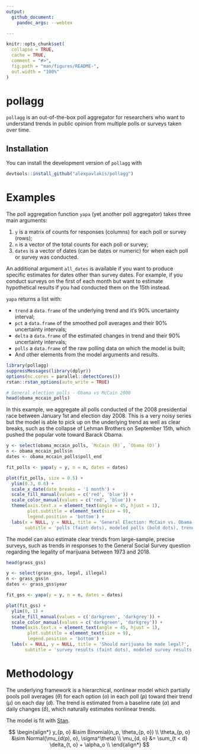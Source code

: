 ```yaml
---
output: 
  github_document:
    pandoc_args: --webtex

---
```


<!-- README.md is generated from README.Rmd. Please edit that file -->

```r
knitr::opts_chunk$set(
  collapse = TRUE,
  cache = TRUE,
  comment = "#>",
  fig.path = "man/figures/README-",
  out.width = "100%"
)
```

# pollagg

<!-- badges: start -->
<!-- badges: end -->

`pollagg` is an out-of-the-box poll aggregator for researchers who want to understand trends in public opinion from multiple polls or surveys taken over time.


## Installation

You can install the development version of `pollagg` with

``` r
devtools::install_github("alexpavlakis/pollagg")
```
# Examples

The poll aggregation function `yapa` (yet another poll aggregator) takes three main arguments:

1. `y` is a matrix of counts for responses (columns) for each poll or survey (rows);
2. `n` is a vector of the total counts for each poll or survey;
3. `dates` is a vector of dates (can be dates or numeric) for when each poll or survey was conducted.

An additional argument `all_dates` is available if you want to produce specific estimates for dates other than survey dates.  For example, if you conduct surveys on the first of each month but want to estimate hypothetical results if you had conducted them on the 15th instead.

`yapa` returns a list with:

* `trend` a `data.frame` of the underlying trend and it's 90% uncertainty interval;
* `pct` a `data.frame` of the smoothed poll averages and their 90% uncertainty intervals;
* `delta` a `data.frame` of the estimated changes in trend and their 90% uncertainty intervals;
* `polls` a `data.frame` of the raw polling data on which the model is built;
* And other elements from the model arguments and results.

```r
library(pollagg)
suppressMessages(library(dplyr))
options(mc.cores = parallel::detectCores())
rstan::rstan_options(auto_write = TRUE)

# General election polls - Obama vs McCain 2008
head(obama_mccain_polls)
```

In this example, we aggregate all polls conducted of the 2008 presidential race between January 1st and election day 2008.  This is a very noisy series but the model is able to pick up on the underlying trend as well as clear breaks, such as the collapse of Lehman Brothers on September 15th, which pushed the popular vote toward Barack Obama.


```r

y <- select(obama_mccain_polls, `McCain (R)`, `Obama (D)`)
n <- obama_mccain_polls$n
dates <- obama_mccain_polls$poll_end

fit_polls <- yapa(y = y, n = n, dates = dates)

```


```r
plot(fit_polls, size = 0.5) + 
  ylim(0.3, 0.6) +
  scale_x_date(date_breaks = '1 month') +
  scale_fill_manual(values = c('red', 'blue')) +
  scale_color_manual(values = c('red', 'blue')) +
  theme(axis.text.x = element_text(angle = 45, hjust = 1),
        plot.subtitle = element_text(size = 9),
        legend.position = 'bottom') +
  labs(x = NULL, y = NULL, title = 'General Election: McCain vs. Obama',
       subtitle = 'polls (faint dots), modeled polls (bold dots), trend (line), and trend uncertainty (faded ribbon)', col = NULL, fill = NULL)
```

The model can also estimate clear trends from large-sample, precise surveys, such as trends in responses to the General Social Survey question regarding the legality of marijuana between 1973 and 2018.


```r
head(grass_gss)
```

```r

y <- select(grass_gss, legal, illegal)
n <- grass_gss$n
dates <- grass_gss$year

fit_gss <- yapa(y = y, n = n, dates = dates)
```

```r

plot(fit_gss) + 
  ylim(0, 1) +
  scale_fill_manual(values = c('darkgreen', 'darkgrey')) +
  scale_color_manual(values = c('darkgreen', 'darkgrey')) +
  theme(axis.text.x = element_text(angle = 45, hjust = 1),
        plot.subtitle = element_text(size = 9),
        legend.position = 'bottom') +
  labs(x = NULL, y = NULL, title = 'Should marijuana be made legal?',
       subtitle = 'survey results (faint dots), modeled survey results (bold dots), trend (line), and trend uncertainty (faded ribbon)', col = NULL, fill = NULL)
```



# Methodology

The underlying framework is a hierarchical, nonlinear model which partially pools poll averages ($\theta$) for each option ($o$) in each poll ($p$) toward their trend ($\mu$) on each day ($d$).  The trend is estimated from a baseline rate ($\alpha$) and daily changes ($\delta$), which naturally estimates nonlinear trends.

The model is fit with [Stan](www.https://mc-stan.org/).


$$
\begin{align*}
y_{p, o} &\sim Binomial(n_p, \theta_{p, o}) \\
\theta_{p, o} &\sim Normal(\mu_{d(p), o}, \sigma^\theta) \\
\mu_{d, o} &= \sum_{t < d} \delta_{t, o} + \alpha_o \\
\end{align*}
$$
